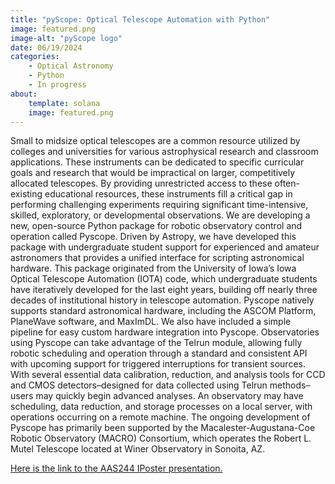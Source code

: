 ```yaml
---
title: "pyScope: Optical Telescope Automation with Python"
image: featured.png
image-alt: "pyScope logo"
date: 06/19/2024
categories:
    - Optical Astronomy
    - Python
    - In progress
about: 
    template: solana
    image: featured.png
---
```

Small to midsize optical telescopes are a common resource utilized by colleges and universities for various astrophysical research and classroom applications. These instruments can be dedicated to specific curricular goals and research that would be impractical on larger, competitively allocated telescopes. By providing unrestricted access to these often-existing educational resources, these instruments fill a critical gap in performing challenging experiments requiring significant time-intensive, skilled, exploratory, or developmental observations. We are developing a new, open-source Python package for robotic observatory control and operation called Pyscope. Driven by Astropy, we have developed this package with undergraduate student support for experienced and amateur astronomers that provides a unified interface for scripting astronomical hardware. This package originated from the University of Iowa’s Iowa Optical Telescope Automation (IOTA) code, which undergraduate students have iteratively developed for the last eight years, building off nearly three decades of institutional history in telescope automation. Pyscope natively supports standard astronomical hardware, including the ASCOM Platform, PlaneWave software, and MaxImDL. We also have included a simple pipeline for easy custom hardware integration into Pyscope. Observatories using Pyscope can take advantage of the Telrun module, allowing fully robotic scheduling and operation through a standard and consistent API with upcoming support for triggered interruptions for transient sources. With several essential data calibration, reduction, and analysis tools for CCD and CMOS detectors–designed for data collected using Telrun methods–users may quickly begin advanced analyses. An observatory may have scheduling, data reduction, and storage processes on a local server, with operations occurring on a remote machine. The ongoing development of Pyscope has primarily been supported by the Macalester-Augustana-Coe Robotic Observatory (MACRO) Consortium, which operates the Robert L. Mutel Telescope located at Winer Observatory in Sonoita, AZ.

[Here is the link to the AAS244 IPoster presentation.](https://aas242-aas.ipostersessions.com/?s=A7-C9-50-E4-C6-A2-BF-1D-A0-2D-89-F3-8E-FF-27-00)